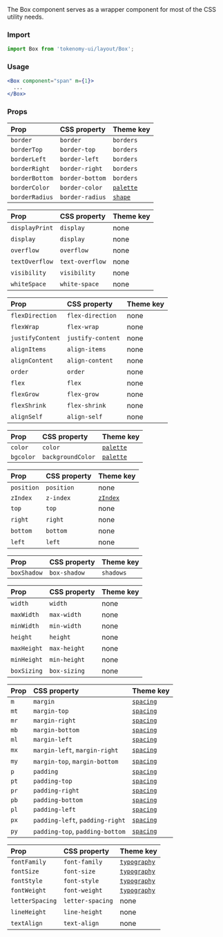 
<Meta title="Components/Layout/Box" />

<Title>Box</Title>
<Subtitle>
  The Box component serves as a wrapper component for most of the CSS utility
  needs.
</Subtitle>

### Import

```jsx
import Box from 'tokenomy-ui/layout/Box';
```

### Usage

```jsx
<Box component="span" m={1}>
  ...
</Box>
```

### Props

<TabsState initial="borders">
  <div id="borders" title="Borders">
    <table>
      <thead>
        <tr>
          <th align="left">Prop</th>
          <th align="left">CSS property</th>
          <th align="left">Theme key</th>
        </tr>
      </thead>
      <tbody>
        <tr>
          <td align="left">
            <code>border</code>
          </td>
          <td align="left">
            <code>border</code>
          </td>
          <td align="left">
            <code>borders</code>
          </td>
        </tr>
        <tr>
          <td align="left">
            <code>borderTop</code>
          </td>
          <td align="left">
            <code>border-top</code>
          </td>
          <td align="left">
            <code>borders</code>
          </td>
        </tr>
        <tr>
          <td align="left">
            <code>borderLeft</code>
          </td>
          <td align="left">
            <code>border-left</code>
          </td>
          <td align="left">
            <code>borders</code>
          </td>
        </tr>
        <tr>
          <td align="left">
            <code>borderRight</code>
          </td>
          <td align="left">
            <code>border-right</code>
          </td>
          <td align="left">
            <code>borders</code>
          </td>
        </tr>
        <tr>
          <td align="left">
            <code>borderBottom</code>
          </td>
          <td align="left">
            <code>border-bottom</code>
          </td>
          <td align="left">
            <code>borders</code>
          </td>
        </tr>
        <tr>
          <td align="left">
            <code>borderColor</code>
          </td>
          <td align="left">
            <code>border-color</code>
          </td>
          <td align="left">
            <a href="/customization/default-theme/?expand-path=$.palette">
              <code>palette</code>
            </a>
          </td>
        </tr>
        <tr>
          <td align="left">
            <code>borderRadius</code>
          </td>
          <td align="left">
            <code>border-radius</code>
          </td>
          <td align="left">
            <a href="/customization/default-theme/?expand-path=$.shape">
              <code>shape</code>
            </a>
          </td>
        </tr>
      </tbody>
    </table>
  </div>
  <div id="display" title="Display">
    <table>
      <thead>
        <tr>
          <th align="left">Prop</th>
          <th align="left">CSS property</th>
          <th align="left">Theme key</th>
        </tr>
      </thead>
      <tbody>
        <tr>
          <td align="left">
            <code>displayPrint</code>
          </td>
          <td align="left">
            <code>display</code>
          </td>
          <td align="left">none</td>
        </tr>
        <tr>
          <td align="left">
            <code>display</code>
          </td>
          <td align="left">
            <code>display</code>
          </td>
          <td align="left">none</td>
        </tr>
        <tr>
          <td align="left">
            <code>overflow</code>
          </td>
          <td align="left">
            <code>overflow</code>
          </td>
          <td align="left">none</td>
        </tr>
        <tr>
          <td align="left">
            <code>textOverflow</code>
          </td>
          <td align="left">
            <code>text-overflow</code>
          </td>
          <td align="left">none</td>
        </tr>
        <tr>
          <td align="left">
            <code>visibility</code>
          </td>
          <td align="left">
            <code>visibility</code>
          </td>
          <td align="left">none</td>
        </tr>
        <tr>
          <td align="left">
            <code>whiteSpace</code>
          </td>
          <td align="left">
            <code>white-space</code>
          </td>
          <td align="left">none</td>
        </tr>
      </tbody>
    </table>
  </div>
  <div id="flexbox" title="Flexbox">
    <table>
      <thead>
        <tr>
          <th align="left">Prop</th>
          <th align="left">CSS property</th>
          <th align="left">Theme key</th>
        </tr>
      </thead>
      <tbody>
        <tr>
          <td align="left">
            <code>flexDirection</code>
          </td>
          <td align="left">
            <code>flex-direction</code>
          </td>
          <td align="left">none</td>
        </tr>
        <tr>
          <td align="left">
            <code>flexWrap</code>
          </td>
          <td align="left">
            <code>flex-wrap</code>
          </td>
          <td align="left">none</td>
        </tr>
        <tr>
          <td align="left">
            <code>justifyContent</code>
          </td>
          <td align="left">
            <code>justify-content</code>
          </td>
          <td align="left">none</td>
        </tr>
        <tr>
          <td align="left">
            <code>alignItems</code>
          </td>
          <td align="left">
            <code>align-items</code>
          </td>
          <td align="left">none</td>
        </tr>
        <tr>
          <td align="left">
            <code>alignContent</code>
          </td>
          <td align="left">
            <code>align-content</code>
          </td>
          <td align="left">none</td>
        </tr>
        <tr>
          <td align="left">
            <code>order</code>
          </td>
          <td align="left">
            <code>order</code>
          </td>
          <td align="left">none</td>
        </tr>
        <tr>
          <td align="left">
            <code>flex</code>
          </td>
          <td align="left">
            <code>flex</code>
          </td>
          <td align="left">none</td>
        </tr>
        <tr>
          <td align="left">
            <code>flexGrow</code>
          </td>
          <td align="left">
            <code>flex-grow</code>
          </td>
          <td align="left">none</td>
        </tr>
        <tr>
          <td align="left">
            <code>flexShrink</code>
          </td>
          <td align="left">
            <code>flex-shrink</code>
          </td>
          <td align="left">none</td>
        </tr>
        <tr>
          <td align="left">
            <code>alignSelf</code>
          </td>
          <td align="left">
            <code>align-self</code>
          </td>
          <td align="left">none</td>
        </tr>
      </tbody>
    </table>
  </div>
  <div id="palette" title="Palette">
    <table>
      <thead>
        <tr>
          <th align="left">Prop</th>
          <th align="left">CSS property</th>
          <th align="left">Theme key</th>
        </tr>
      </thead>
      <tbody>
        <tr>
          <td align="left">
            <code>color</code>
          </td>
          <td align="left">
            <code>color</code>
          </td>
          <td align="left">
            <a href="/customization/default-theme/?expand-path=$.palette">
              <code>palette</code>
            </a>
          </td>
        </tr>
        <tr>
          <td align="left">
            <code>bgcolor</code>
          </td>
          <td align="left">
            <code>backgroundColor</code>
          </td>
          <td align="left">
            <a href="/customization/default-theme/?expand-path=$.palette">
              <code>palette</code>
            </a>
          </td>
        </tr>
      </tbody>
    </table>
  </div>
  <div id="positions" title="Positions">
    <table>
      <thead>
        <tr>
          <th align="left">Prop</th>
          <th align="left">CSS property</th>
          <th align="left">Theme key</th>
        </tr>
      </thead>
      <tbody>
        <tr>
          <td align="left">
            <code>position</code>
          </td>
          <td align="left">
            <code>position</code>
          </td>
          <td align="left">none</td>
        </tr>
        <tr>
          <td align="left">
            <code>zIndex</code>
          </td>
          <td align="left">
            <code>z-index</code>
          </td>
          <td align="left">
            <a href="/customization/default-theme/?expand-path=$.zIndex">
              <code>zIndex</code>
            </a>
          </td>
        </tr>
        <tr>
          <td align="left">
            <code>top</code>
          </td>
          <td align="left">
            <code>top</code>
          </td>
          <td align="left">none</td>
        </tr>
        <tr>
          <td align="left">
            <code>right</code>
          </td>
          <td align="left">
            <code>right</code>
          </td>
          <td align="left">none</td>
        </tr>
        <tr>
          <td align="left">
            <code>bottom</code>
          </td>
          <td align="left">
            <code>bottom</code>
          </td>
          <td align="left">none</td>
        </tr>
        <tr>
          <td align="left">
            <code>left</code>
          </td>
          <td align="left">
            <code>left</code>
          </td>
          <td align="left">none</td>
        </tr>
      </tbody>
    </table>
  </div>
  <div id="shadows" title="Shadows">
    <table>
      <thead>
        <tr>
          <th align="left">Prop</th>
          <th align="left">CSS property</th>
          <th align="left">Theme key</th>
        </tr>
      </thead>
      <tbody>
        <tr>
          <td align="left">
            <code>boxShadow</code>
          </td>
          <td align="left">
            <code>box-shadow</code>
          </td>
          <td align="left">
            <code>shadows</code>
          </td>
        </tr>
      </tbody>
    </table>
  </div>
  <div id="sizing" title="Sizing">
    <table>
      <thead>
        <tr>
          <th align="left">Prop</th>
          <th align="left">CSS property</th>
          <th align="left">Theme key</th>
        </tr>
      </thead>
      <tbody>
        <tr>
          <td align="left">
            <code>width</code>
          </td>
          <td align="left">
            <code>width</code>
          </td>
          <td align="left">none</td>
        </tr>
        <tr>
          <td align="left">
            <code>maxWidth</code>
          </td>
          <td align="left">
            <code>max-width</code>
          </td>
          <td align="left">none</td>
        </tr>
        <tr>
          <td align="left">
            <code>minWidth</code>
          </td>
          <td align="left">
            <code>min-width</code>
          </td>
          <td align="left">none</td>
        </tr>
        <tr>
          <td align="left">
            <code>height</code>
          </td>
          <td align="left">
            <code>height</code>
          </td>
          <td align="left">none</td>
        </tr>
        <tr>
          <td align="left">
            <code>maxHeight</code>
          </td>
          <td align="left">
            <code>max-height</code>
          </td>
          <td align="left">none</td>
        </tr>
        <tr>
          <td align="left">
            <code>minHeight</code>
          </td>
          <td align="left">
            <code>min-height</code>
          </td>
          <td align="left">none</td>
        </tr>
        <tr>
          <td align="left">
            <code>boxSizing</code>
          </td>
          <td align="left">
            <code>box-sizing</code>
          </td>
          <td align="left">none</td>
        </tr>
      </tbody>
    </table>
  </div>
  <div id="spacing" title="Spacing">
    <table>
      <thead>
        <tr>
          <th align="left">Prop</th>
          <th align="left">CSS property</th>
          <th align="left">Theme key</th>
        </tr>
      </thead>
      <tbody>
        <tr>
          <td align="left">
            <code>m</code>
          </td>
          <td align="left">
            <code>margin</code>
          </td>
          <td align="left">
            <a href="/customization/default-theme/?expand-path=$.spacing">
              <code>spacing</code>
            </a>
          </td>
        </tr>
        <tr>
          <td align="left">
            <code>mt</code>
          </td>
          <td align="left">
            <code>margin-top</code>
          </td>
          <td align="left">
            <a href="/customization/default-theme/?expand-path=$.spacing">
              <code>spacing</code>
            </a>
          </td>
        </tr>
        <tr>
          <td align="left">
            <code>mr</code>
          </td>
          <td align="left">
            <code>margin-right</code>
          </td>
          <td align="left">
            <a href="/customization/default-theme/?expand-path=$.spacing">
              <code>spacing</code>
            </a>
          </td>
        </tr>
        <tr>
          <td align="left">
            <code>mb</code>
          </td>
          <td align="left">
            <code>margin-bottom</code>
          </td>
          <td align="left">
            <a href="/customization/default-theme/?expand-path=$.spacing">
              <code>spacing</code>
            </a>
          </td>
        </tr>
        <tr>
          <td align="left">
            <code>ml</code>
          </td>
          <td align="left">
            <code>margin-left</code>
          </td>
          <td align="left">
            <a href="/customization/default-theme/?expand-path=$.spacing">
              <code>spacing</code>
            </a>
          </td>
        </tr>
        <tr>
          <td align="left">
            <code>mx</code>
          </td>
          <td align="left">
            <code>margin-left</code>, <code>margin-right</code>
          </td>
          <td align="left">
            <a href="/customization/default-theme/?expand-path=$.spacing">
              <code>spacing</code>
            </a>
          </td>
        </tr>
        <tr>
          <td align="left">
            <code>my</code>
          </td>
          <td align="left">
            <code>margin-top</code>, <code>margin-bottom</code>
          </td>
          <td align="left">
            <a href="/customization/default-theme/?expand-path=$.spacing">
              <code>spacing</code>
            </a>
          </td>
        </tr>
        <tr>
          <td align="left">
            <code>p</code>
          </td>
          <td align="left">
            <code>padding</code>
          </td>
          <td align="left">
            <a href="/customization/default-theme/?expand-path=$.spacing">
              <code>spacing</code>
            </a>
          </td>
        </tr>
        <tr>
          <td align="left">
            <code>pt</code>
          </td>
          <td align="left">
            <code>padding-top</code>
          </td>
          <td align="left">
            <a href="/customization/default-theme/?expand-path=$.spacing">
              <code>spacing</code>
            </a>
          </td>
        </tr>
        <tr>
          <td align="left">
            <code>pr</code>
          </td>
          <td align="left">
            <code>padding-right</code>
          </td>
          <td align="left">
            <a href="/customization/default-theme/?expand-path=$.spacing">
              <code>spacing</code>
            </a>
          </td>
        </tr>
        <tr>
          <td align="left">
            <code>pb</code>
          </td>
          <td align="left">
            <code>padding-bottom</code>
          </td>
          <td align="left">
            <a href="/customization/default-theme/?expand-path=$.spacing">
              <code>spacing</code>
            </a>
          </td>
        </tr>
        <tr>
          <td align="left">
            <code>pl</code>
          </td>
          <td align="left">
            <code>padding-left</code>
          </td>
          <td align="left">
            <a href="/customization/default-theme/?expand-path=$.spacing">
              <code>spacing</code>
            </a>
          </td>
        </tr>
        <tr>
          <td align="left">
            <code>px</code>
          </td>
          <td align="left">
            <code>padding-left</code>, <code>padding-right</code>
          </td>
          <td align="left">
            <a href="/customization/default-theme/?expand-path=$.spacing">
              <code>spacing</code>
            </a>
          </td>
        </tr>
        <tr>
          <td align="left">
            <code>py</code>
          </td>
          <td align="left">
            <code>padding-top</code>, <code>padding-bottom</code>
          </td>
          <td align="left">
            <a href="/customization/default-theme/?expand-path=$.spacing">
              <code>spacing</code>
            </a>
          </td>
        </tr>
      </tbody>
    </table>
  </div>
  <div id="typography" title="Typography">
    <table>
      <thead>
        <tr>
          <th align="left">Prop</th>
          <th align="left">CSS property</th>
          <th align="left">Theme key</th>
        </tr>
      </thead>
      <tbody>
        <tr>
          <td align="left">
            <code>fontFamily</code>
          </td>
          <td align="left">
            <code>font-family</code>
          </td>
          <td align="left">
            <a href="/customization/default-theme/?expand-path=$.typography">
              <code>typography</code>
            </a>
          </td>
        </tr>
        <tr>
          <td align="left">
            <code>fontSize</code>
          </td>
          <td align="left">
            <code>font-size</code>
          </td>
          <td align="left">
            <a href="/customization/default-theme/?expand-path=$.typography">
              <code>typography</code>
            </a>
          </td>
        </tr>
        <tr>
          <td align="left">
            <code>fontStyle</code>
          </td>
          <td align="left">
            <code>font-style</code>
          </td>
          <td align="left">
            <a href="/customization/default-theme/?expand-path=$.typography">
              <code>typography</code>
            </a>
          </td>
        </tr>
        <tr>
          <td align="left">
            <code>fontWeight</code>
          </td>
          <td align="left">
            <code>font-weight</code>
          </td>
          <td align="left">
            <a href="/customization/default-theme/?expand-path=$.typography">
              <code>typography</code>
            </a>
          </td>
        </tr>
        <tr>
          <td align="left">
            <code>letterSpacing</code>
          </td>
          <td align="left">
            <code>letter-spacing</code>
          </td>
          <td align="left">none</td>
        </tr>
        <tr>
          <td align="left">
            <code>lineHeight</code>
          </td>
          <td align="left">
            <code>line-height</code>
          </td>
          <td align="left">none</td>
        </tr>
        <tr>
          <td align="left">
            <code>textAlign</code>
          </td>
          <td align="left">
            <code>text-align</code>
          </td>
          <td align="left">none</td>
        </tr>
      </tbody>
    </table>
  </div>
</TabsState>
